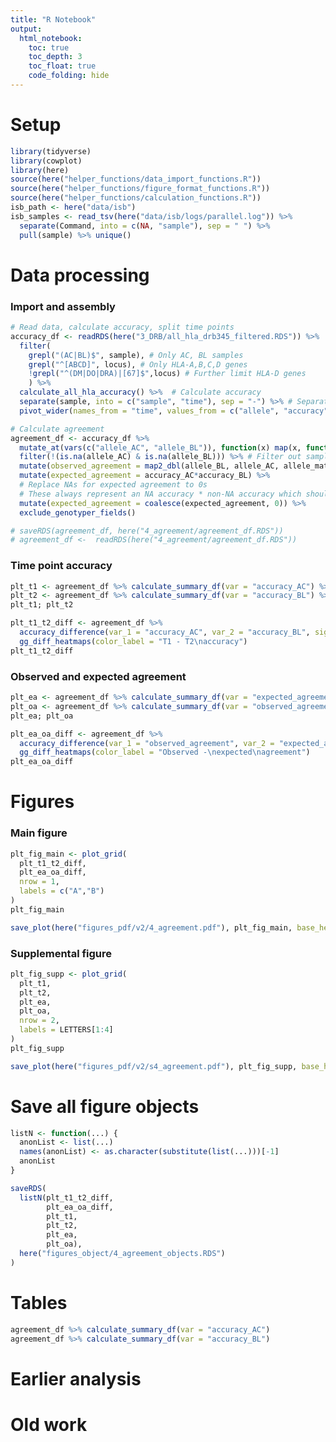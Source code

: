 ```yaml
---
title: "R Notebook"
output: 
  html_notebook:
    toc: true
    toc_depth: 3
    toc_float: true
    code_folding: hide
---
```


# Setup
```r
library(tidyverse)
library(cowplot)
library(here)
source(here("helper_functions/data_import_functions.R"))
source(here("helper_functions/figure_format_functions.R"))
source(here("helper_functions/calculation_functions.R"))
isb_path <- here("data/isb")
isb_samples <- read_tsv(here("data/isb/logs/parallel.log")) %>% 
  separate(Command, into = c(NA, "sample"), sep = " ") %>% 
  pull(sample) %>% unique()
```

# Data processing

### Import and assembly
```r
# Read data, calculate accuracy, split time points
accuracy_df <- readRDS(here("3_DRB/all_hla_drb345_filtered.RDS")) %>% 
  filter(
    grepl("(AC|BL)$", sample), # Only AC, BL samples
    grepl("^[ABCD]", locus), # Only HLA-A,B,C,D genes
    !grepl("^(DM|DO|DRA)|[67]$",locus) # Further limit HLA-D genes
    ) %>% 
  calculate_all_hla_accuracy() %>%  # Calculate accuracy
  separate(sample, into = c("sample", "time"), sep = "-") %>% # Separate time points
  pivot_wider(names_from = "time", values_from = c("allele", "accuracy")) # Pivot

# Calculate agreement
agreement_df <- accuracy_df %>% 
  mutate_at(vars(c("allele_AC", "allele_BL")), function(x) map(x, function(y) ifelse(is.null(y), NA, y))) %>%  # Convert nulls to NAs
  filter(!(is.na(allele_AC) & is.na(allele_BL))) %>% # Filter out samples with NA genotypes for both time points (can't say whether this represents agreement or not)
  mutate(observed_agreement = map2_dbl(allele_BL, allele_AC, allele_match, ground_truth = F)) %>%
  mutate(expected_agreement = accuracy_AC*accuracy_BL) %>%
  # Replace NAs for expected agreement to 0s 
  # These always represent an NA accuracy * non-NA accuracy which should have agreement 0
  mutate(expected_agreement = coalesce(expected_agreement, 0)) %>% 
  exclude_genotyper_fields() 

# saveRDS(agreement_df, here("4_agreement/agreement_df.RDS"))
# agreement_df <-  readRDS(here("4_agreement/agreement_df.RDS"))
```

### Time point accuracy
```r
plt_t1 <- agreement_df %>% calculate_summary_df(var = "accuracy_AC") %>% gg_summary_hla_accuracy(color_label = "T1 accuracy")
plt_t2 <- agreement_df %>% calculate_summary_df(var = "accuracy_BL") %>% gg_summary_hla_accuracy(color_label = "T2 accuracy")
plt_t1; plt_t2
```

```r
plt_t1_t2_diff <- agreement_df %>% 
  accuracy_difference(var_1 = "accuracy_AC", var_2 = "accuracy_BL", sig_function = "wilcox.test") %>% 
  gg_diff_heatmaps(color_label = "T1 - T2\naccuracy") 
plt_t1_t2_diff
```

### Observed and expected agreement
```r
plt_ea <- agreement_df %>% calculate_summary_df(var = "expected_agreement") %>% gg_summary_hla_accuracy(color_label = "Expected\nagreement")
plt_oa <- agreement_df %>% calculate_summary_df(var = "observed_agreement") %>% gg_summary_hla_accuracy(color_label = "Observed\nagreement")
plt_ea; plt_oa
```

```r
plt_ea_oa_diff <- agreement_df %>% 
  accuracy_difference(var_1 = "observed_agreement", var_2 = "expected_agreement", sig_function = "wilcox.test") %>% 
  gg_diff_heatmaps(color_label = "Observed -\nexpected\nagreement") 
plt_ea_oa_diff
```

# Figures

### Main figure

```r
plt_fig_main <- plot_grid(
  plt_t1_t2_diff,
  plt_ea_oa_diff,
  nrow = 1,
  labels = c("A","B")
)
plt_fig_main
```

```r
save_plot(here("figures_pdf/v2/4_agreement.pdf"), plt_fig_main, base_height = 3, base_width = 9)
```

### Supplemental figure

```r
plt_fig_supp <- plot_grid(
  plt_t1, 
  plt_t2,
  plt_ea,
  plt_oa,
  nrow = 2,
  labels = LETTERS[1:4]
)
plt_fig_supp
```

```r
save_plot(here("figures_pdf/v2/s4_agreement.pdf"), plt_fig_supp, base_height = 6, base_width = 9)
```

# Save all figure objects 
```r
listN <- function(...) {
  anonList <- list(...)
  names(anonList) <- as.character(substitute(list(...)))[-1]
  anonList
}

saveRDS(
  listN(plt_t1_t2_diff,
        plt_ea_oa_diff,
        plt_t1,
        plt_t2,
        plt_ea,
        plt_oa),
  here("figures_object/4_agreement_objects.RDS")
)
```

# Tables

```r
agreement_df %>% calculate_summary_df(var = "accuracy_AC")
agreement_df %>% calculate_summary_df(var = "accuracy_BL")
```

# Earlier analysis

<!-- ```{r} -->
<!-- all_hla <- readRDS("all_hla_drb345_filtered.RDS") -->
<!-- ``` -->

<!-- # Time-specific accuracy -->
<!-- ```{r, message==F, warning=F} -->
<!-- accuracy_df <- calculate_all_hla_accuracy(all_hla)  -->
<!-- ``` -->

<!-- ```{r, fig.width = 12, fig.height=4} -->
<!-- BL_accuracy_plt <- calculate_summary_df(accuracy_df %>% filter(grepl("BL$", sample))) %>%  -->
<!--   {.->>BL_accuracy;.} %>%  -->
<!--   gg_summary_hla_accuracy(color_label = "Accuracy") -->
<!-- AC_accuracy_plt <- calculate_summary_df(accuracy_df %>% filter(grepl("AC$", sample))) %>%  -->
<!--   {.->>AC_accuracy;.} %>%  -->
<!--   gg_summary_hla_accuracy(color_label = "Accuracy") -->
<!-- comp_accuracy_plt <- BL_accuracy %>%  -->
<!--   select(locus:mean_accuracy) %>%  -->
<!--   left_join(AC_accuracy %>% select(locus:mean_accuracy), -->
<!--             by = c("locus", "field","genotyper")) %>%  -->
<!--   mutate(mean_accuracy = mean_accuracy.x - mean_accuracy.y) %>%  -->
<!--   select(locus:genotyper, mean_accuracy) %>%  -->
<!--   gg_summary_hla_accuracy(color_label = "Time 1 - \nTime 2") + -->
<!--   scale_fill_gradientn(colors = RColorBrewer::brewer.pal(11, "BrBG"), na.value = "transparent", limits = c(-0.55,0.55), oob=squish) -->
<!-- comp_accuracy_plt$layers[[1]]$aes_params$colour <- "black" -->

<!-- time_split_plt <- plot_grid( -->
<!--   BL_accuracy_plt,  -->
<!--   AC_accuracy_plt, -->
<!--   comp_accuracy_plt,  -->
<!--   nrow = 1, -->
<!--   labels = LETTERS[1:3] -->
<!-- ) -->
<!-- time_split_plt -->
<!-- ``` -->
<!-- ### Time accuracy table -->
<!-- ```{r} -->
<!-- bind_rows( -->
<!--   BL_accuracy %>% mutate(time = "T1"), -->
<!--   AC_accuracy %>% mutate(time = "T2") -->
<!-- ) %>%  -->
<!--   flex_summary_hla_accuracy(nesting_vars = c("field", "genotyper", "time")) %>%  -->
<!--   fontsize(size = 8, part = "all") %>%  -->
<!--   print(preview = "pptx") -->
<!-- ``` -->


<!-- # Sample agreement -->

<!-- ```{r} -->
<!-- collections <- c("AC","BL") -->
<!-- collection_df <- all_hla %>%  -->
<!--   separate(sample, into = c("sample", "collection"), sep = "-") %>%  -->
<!--   filter(collection %in% collections) %>%  -->
<!--   filter(genotyper != "invitro", grepl("^[ABCD]", locus)) %>%  -->
<!--   mutate(field_2 = paste(field_1, field_2, sep = "_"), field_3 = paste(field_2, field_3, sep = "_")) %>% -->
<!--   select(-allele_id) %>% -->
<!--   group_by(sample, locus, genotyper, collection) %>% -->
<!--   summarise_all(list) %>% -->
<!--   pivot_longer(cols = !c(sample, locus, genotyper, collection), names_to = "field", values_to = "allele") %>% -->
<!--   pivot_wider(names_from = "collection", names_prefix = "collection_", values_from = "allele", values_fill = list(NA)) %>%  -->
<!--   filter(!grepl("^(DM|DO|DRA)|[67]$",locus)) -->

<!-- ``` -->

<!-- ```{r, fig.width = 12, fig.height=4} -->
<!-- observed_agreement_df <- collection_df %>%  -->
<!--   mutate(accuracy = map2_dbl(collection_BL, collection_AC, allele_match, ground_truth = F)) -->

<!-- observed_agreement_plt <- observed_agreement_df %>% calculate_summary_df() %>% gg_summary_hla_accuracy(color_label = "Observed\nAgreement") -->

<!-- predicted_agreement_df <- BL_accuracy %>%  -->
<!--   select(locus:mean_accuracy) %>%  -->
<!--   left_join(AC_accuracy %>% select(locus:mean_accuracy), -->
<!--             by = c("locus", "field","genotyper")) %>%  -->
<!--   rowwise() %>%  -->
<!--   mutate(mean_accuracy = prod(across(contains("mean_accuracy")))) %>%  -->
<!--   select(-contains("[xy]$"))%>%  -->
<!--   select(-ends_with(c(".x",".y"))) %>%  -->
<!--   ungroup() -->

<!-- predicted_agreement_plt <- predicted_agreement_df %>% gg_summary_hla_accuracy(color_label = "Expected\nAgreement") -->

<!-- oe_difference_df <- observed_agreement_df %>%  -->
<!--   calculate_summary_df() %>%  -->
<!--   left_join( -->
<!--     predicted_agreement_df, -->
<!--     by = c("locus", "field", "genotyper") -->
<!--     ) %>% -->
<!--   mutate(mean_accuracy = mean_accuracy.x - mean_accuracy.y) -->

<!-- oe_difference_plt <- oe_difference_df %>%   -->
<!--   drop_na() %>%  -->
<!--   gg_summary_hla_accuracy(color_label = "Observed -\nExpected") +  -->
<!--   scale_fill_gradientn(colors = RColorBrewer::brewer.pal(11, "BrBG"), na.value = "transparent", limits = c(-0.55,0.55), oob=squish) -->
<!-- oe_difference_plt$layers[[1]]$aes_params$colour <- "black" -->

<!-- agreement_plt <- plot_grid( -->
<!--   observed_agreement_plt, -->
<!--   predicted_agreement_plt,  -->
<!--   oe_difference_plt,  -->
<!--   nrow = 1,  -->
<!--   labels = LETTERS[4:6] -->
<!-- ) -->
<!-- agreement_plt -->
<!-- ``` -->

<!-- ### Observed v. expected table -->
<!-- ```{r} -->
<!-- bind_rows( -->
<!--   observed_agreement_df %>% calculate_summary_df() %>%  mutate(oe = "Obs"), -->
<!--   predicted_agreement_df %>% mutate(oe = "Exp") -->
<!-- ) %>%  -->
<!--   flex_summary_hla_accuracy(nesting_vars = c("field", "genotyper", "oe")) %>% -->
<!-- fontsize(size = 8, part = "all") %>% -->
<!-- print(preview = "pptx") -->
<!-- ``` -->

<!-- # Combined plot -->

<!-- ```{r, fig.width = 12, fig.height=6} -->
<!-- plot_grid( -->
<!--   time_split_plt, -->
<!--   agreement_plt, -->
<!--   ncol = 1 -->
<!-- ) -->
<!-- ``` -->












# Old work

<!-- ```{r gg_agreement} -->
<!-- agreement_hla <- function(df, collections, complete_match=T){ -->
<!--   df <- df %>%  -->
<!--     separate(sample, into = c("sample", "collection"), sep = "-") %>%  -->
<!--     filter(collection %in% collections) %>%  -->
<!--     filter(genotyper != "invitro", grepl("^[ABCD]", locus)) %>%  -->
<!--     mutate(field_2 = paste(field_1, field_2, sep = "_"), field_3 = paste(field_2, field_3, sep = "_")) %>% -->
<!--     select(-allele_id) %>% -->
<!--     group_by(sample, locus, genotyper, collection) %>% -->
<!--     summarise_all(list) %>% -->
<!--     pivot_longer(cols = !c(sample, locus, genotyper, collection), names_to = "field", values_to = "allele") %>% -->
<!--      pivot_wider(names_from = "collection", names_prefix = "collection_", values_from = "allele", values_fill = list(NA)) %>%  -->
<!--     # drop_na() %>%  -->
<!--     rename("reference" = contains(collections[1])) %>% -->
<!--     pivot_longer(contains("collection"),  names_to = "collection", values_to = "allele",names_prefix = "collection_")  -->
<!--   if (complete_match == T){ -->
<!--     df <- df %>%  -->
<!--       # Filtering only samples/loci that have 2 alleles in both reference and comparison -->
<!--       filter_at(vars(c(reference, allele)), function(x) !is.na(x)) %>% -->
<!--       mutate(n_reference = map_dbl(reference, function(x) sum(!is.na(x) & !grepl("NA", x)))) %>% -->
<!--       mutate(n_allele = map_dbl(allele, function(x) sum(!is.na(x) & !grepl("NA", x)))) %>% -->
<!--       filter_at(vars(contains("n_")), function(x) x ==2) %>% -->
<!--       mutate(accuracy = map2_dbl(reference, allele, allele_agreement)) %>% -->
<!--     drop_na() -->
<!--   } else { -->
<!--     df <- df %>%  -->
<!--       mutate(accuracy = map2_dbl(reference, allele, allele_agreement))  -->
<!--     # %>%  -->
<!--       # drop_na()       -->
<!--   } -->
<!--   df  -->
<!-- } -->
<!-- ``` -->

<!-- ### *In silico* agreement with each other -->

<!-- ```{r, fig.width = 18, fig.height=4} -->
<!-- agreement_hla(all_hla, collections = c("AC", "BL"), complete_match = F) %>% gg_accuracy() -->
<!-- # agreement_hla(all_hla_expanded, collections = c("AC", "BL"), complete_match = F) %>% gg_accuracy() -->
<!-- ``` -->

<!-- ```{r, fig.width = 18, fig.height=4} -->
<!-- agreement_hla(all_hla_expanded, collections = c("AC", "BL"), complete_match = F) %>% gg_accuracy() -->
<!-- # agreement_hla(all_hla_expanded, collections = c("AC", "BL"), complete_match = F) %>% gg_accuracy() -->
<!-- ``` -->
<!-- # Expected vs. actual accuracy -->
<!-- ```{r, fig.width = 18, fig.height = 4} -->
<!-- accuracy_df %>%  -->
<!--   filter(!(time %in% c("CV", "PD1"))) %>%  -->
<!--   pivot_wider(names_from = "time", values_from = "accuracy") %>%  -->
<!--   mutate(accuracy = AC * BL) %>%  -->
<!--   gg_accuracy -->
<!-- ``` -->

<!-- ```{r} -->
<!-- x <- agreement_hla(all_hla_expanded, collections = c("AC", "BL"), complete_match = F) %>%  -->
<!--   select(sample, locus, genotyper, field, agreement_observed = accuracy) %>%  -->
<!--   left_join( -->
<!--     accuracy_df %>%  -->
<!--       filter(!(time %in% c("CV", "PD1"))) %>%  -->
<!--       pivot_wider(names_from = "time", values_from = "accuracy") %>%  -->
<!--       mutate(agreement_expected = AC * BL) %>%  -->
<!--       select(-AC, -BL), -->
<!--     join_by = c("sample", "locus", "field", "genotyper") -->
<!--   ) %>%  -->
<!--   drop_na() %>% -->
<!--   pivot_longer(cols = contains("agreement"), names_to = "metric", names_prefix = "agreement_", values_to = "agreement") -->
<!-- ``` -->
<!-- ###### FIGURE OUT WHAT IS GOING ON WITH NAs -->


<!-- ```{r, fig.width = 18, fig.height = 4} -->
<!-- x %>%  -->
<!--   filter(field == "field_2") %>%  -->
<!--   ggplot(aes(x = metric, y = agreement))+ -->
<!--     stat_summary(fun = mean, geom = "point", position = position_dodge(width=0.9)) + -->
<!--     stat_summary(fun.data = mean_se, geom = "errorbar", position=position_dodge(width=0.9)) + -->
<!--     theme_bw() + -->
<!--     facet_nested(.~locus+genotyper, scales = "free_y") + -->
<!--     coord_cartesian(ylim = c(0,1))+ -->
<!--     scale_y_continuous(n.breaks = 6)+ -->
<!--     labs(y = "Accuracy", x = "")+ -->
<!--     theme(axis.text.x = element_text(angle = 90))+ -->
<!--     theme(panel.spacing = unit(0.1,"line")) -->
<!-- ``` -->

